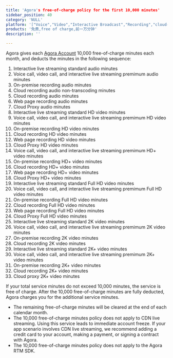 ```yaml
---
title: 'Agora's free-of-charge policy for the first 10,000 minutes'
sidebar_position: 40 
category: 'NULL' 
platform: '["Voice","Video","Interactive Broadcast","Recording","cloud-recording","One-to-one Classroom","Small Classroom","Lecture Hall","Breakout Classroom","Single Host","Multiple Hosts","PK Host","Virtual Host","Live-stream Shopping","dual-teacher"]'
products: '免费,free of charge,前一万分钟'   
description: '' 

---
```




Agora gives each [Agora Account](https://console.agora.io/) 10,000 free-of-charge minutes each month, and deducts the minutes in the following sequence:

1. Interactive live streaming standard audio minutes
2. Voice call, video call, and interactive live streaming premimum audio minutes
3. On-premise recording audio minutes
4. Cloud recording audio non-transcoding minutes
5. Cloud recording audio minutes
6. Web page recording audio minutes
7. Cloud Proxy audio minutes
8. Interactive live streaming standard HD video minutes
9. Voice call, video call, and interactive live streaming premimum HD video minutes
10. On-premise recording HD video minutes
11. Cloud recording HD video minutes
12. Web page recording HD video minutes
13. Cloud Proxy HD video minutes
14. Voice call, video call, and interactive live streaming premimum HD+ video minutes
15. On-premise recording HD+ video minutes
16. Cloud recording HD+ video minutes
17. Web page recording HD+ video minutes
18. Cloud Proxy HD+ video minutes
19. Interactive live streaming standard Full HD video minutes
20. Voice call, video call, and interactive live streaming premimum Full HD video minutes
21. On-premise recording Full HD video minutes
22. Cloud recording Full HD video minutes
23. Web page recording Full HD video minutes
24. Cloud Proxy Full HD video minutes
25. Interactive live streaming standard 2K video minutes
26. Voice call, video call, and interactive live streaming premimum 2K video minutes
27. On-premise recording 2K video minutes
28. Cloud recording 2K video minutes
29. Interactive live streaming standard 2K+ video minutes
30. Voice call, video call, and interactive live streaming premimum 2K+ video minutes
31. On-premise recording 2K+ video minutes
32. Cloud recording 2K+ video minutes
33. Cloud proxy 2K+ video minutes


If your total service minutes do not exceed 10,000 minutes, the service is free of charge. After the 10,000 free-of-charge minutes are fully deducted, Agora charges you for the additional service minutes.

<div class="alert note">
	<ul>
		<li>The remaining free-of-charge minutes will be cleared at the end of each calendar month.</li>
		<li>The 10,000 free-of-charge minutes policy does not apply to CDN live streaming. Using this service leads to immediate account freeze. If your app scenario involves CDN live streaming, we recommend adding a credit card to your account, making a payment, or signing a contract with Agora.</li>
		<li>The 10,000 free-of-charge minutes policy does not apply to the Agora RTM SDK.</li>
</div>
